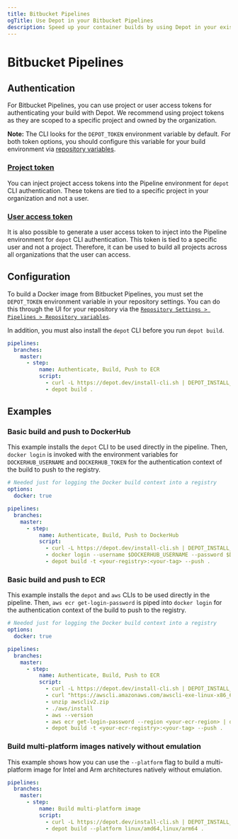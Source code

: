 ```yaml
---
title: Bitbucket Pipelines
ogTitle: Use Depot in your Bitbucket Pipelines
description: Speed up your container builds by using Depot in your existing Bitbucket Pipelines.
---
```


# Bitbucket Pipelines

## Authentication

For Bitbucket Pipelines, you can use project or user access tokens for authenticating your build with Depot. We recommend using project tokens as they are scoped to a specific project and owned by the organization.

**Note:** The CLI looks for the `DEPOT_TOKEN` environment variable by default. For both token options, you should configure this variable for your build environment via [repository variables](https://support.atlassian.com/bitbucket-cloud/docs/variables-and-secrets/).

### [Project token](/docs/cli/authentication#project-tokens)

You can inject project access tokens into the Pipeline environment for `depot` CLI authentication. These tokens are tied to a specific project in your organization and not a user.

### [User access token](/docs/cli/authentication#user-access-tokens)

It is also possible to generate a user access token to inject into the Pipeline environment for `depot` CLI authentication. This token is tied to a specific user and not a project. Therefore, it can be used to build all projects across all organizations that the user can access.

## Configuration

To build a Docker image from Bitbucket Pipelines, you must set the `DEPOT_TOKEN` environment variable in your repository settings. You can do this through the UI for your repository via the [`Repository Settings > Pipelines > Repository variables`](https://support.atlassian.com/bitbucket-cloud/docs/variables-and-secrets/#Variablesinpipelines-Repositoryvariables).

In addition, you must also install the `depot` CLI before you run `depot build`.

```yaml showLineNumbers
pipelines:
  branches:
    master:
      - step:
          name: Authenticate, Build, Push to ECR
          script:
            - curl -L https://depot.dev/install-cli.sh | DEPOT_INSTALL_DIR=/usr/local/bin sh
            - depot build .
```

## Examples

### Basic build and push to DockerHub

This example installs the `depot` CLI to be used directly in the pipeline. Then, `docker login` is invoked with the environment variables for `DOCKERHUB_USERNAME` and `DOCKERHUB_TOKEN` for the authentication context of the build to push to the registry.

```yaml showLineNumbers
# Needed just for logging the Docker build context into a registry
options:
  docker: true

pipelines:
  branches:
    master:
      - step:
          name: Authenticate, Build, Push to DockerHub
          script:
            - curl -L https://depot.dev/install-cli.sh | DEPOT_INSTALL_DIR=/usr/local/bin sh
            - docker login --username $DOCKERHUB_USERNAME --password $DOCKERHUB_TOKEN
            - depot build -t <your-registry>:<your-tag> --push .
```

### Basic build and push to ECR

This example installs the `depot` and `aws` CLIs to be used directly in the pipeline. Then, `aws ecr get-login-password` is piped into `docker login` for the authentication context of the build to push to the registry.

```yaml showLineNumbers
# Needed just for logging the Docker build context into a registry
options:
  docker: true

pipelines:
  branches:
    master:
      - step:
          name: Authenticate, Build, Push to ECR
          script:
            - curl -L https://depot.dev/install-cli.sh | DEPOT_INSTALL_DIR=/usr/local/bin sh
            - curl "https://awscli.amazonaws.com/awscli-exe-linux-x86_64.zip" -o "awscliv2.zip"
            - unzip awscliv2.zip
            - ./aws/install
            - aws --version
            - aws ecr get-login-password --region <your-ecr-region> | docker login --username AWS --password-stdin <your-ecr-registry>
            - depot build -t <your-ecr-registry>:<your-tag> --push .
```

### Build multi-platform images natively without emulation

This example shows how you can use the `--platform` flag to build a multi-platform image for Intel and Arm architectures natively without emulation.

```yaml showLineNumbers
pipelines:
  branches:
    master:
      - step:
          name: Build multi-platform image
          script:
            - curl -L https://depot.dev/install-cli.sh | DEPOT_INSTALL_DIR=/usr/local/bin sh
            - depot build --platform linux/amd64,linux/arm64 .
```

